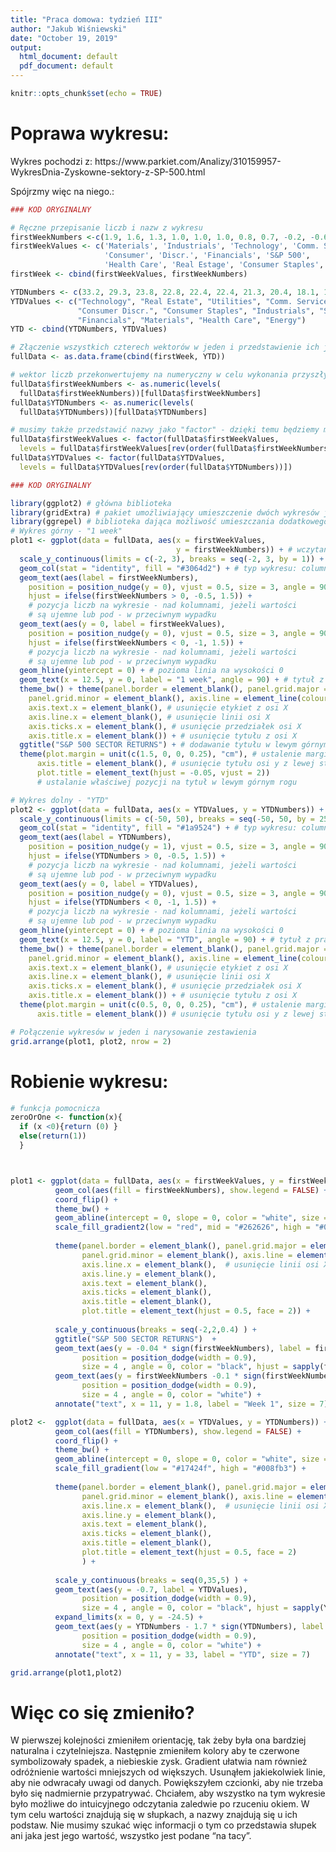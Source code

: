 ```yaml
---
title: "Praca domowa: tydzień III"
author: "Jakub Wiśniewski"
date: "October 19, 2019"
output:
  html_document: default
  pdf_document: default
---
```


```r
knitr::opts_chunk$set(echo = TRUE)
```
# Poprawa wykresu:

Wykres pochodzi z: 
https://www.parkiet.com/Analizy/310159957-WykresDnia-Zyskowne-sektory-z-SP-500.html

Spójrzmy więc na niego.: 


```r
### KOD ORYGINALNY

# Ręczne przepisanie liczb i nazw z wykresu
firstWeekNumbers <-c(1.9, 1.6, 1.3, 1.0, 1.0, 1.0, 0.8, 0.7, -0.2, -0.6, -0.8, -1.4)
firstWeekValues <- c('Materials', 'Industrials', 'Technology', 'Comm. Services',
                     'Consumer', 'Discr.', 'Financials', 'S&P 500',
                     'Health Care', 'Real Estage', 'Consumer Staples', 'Utitles')
firstWeek <- cbind(firstWeekValues, firstWeekNumbers)

YTDNumbers <- c(33.2, 29.3, 23.8, 22.8, 22.4, 22.4, 21.3, 20.4, 18.1, 15.5, 5.4, 3.8)
YTDValues <- c("Technology", "Real Estate", "Utilities", "Comm. Services",
               "Consumer Discr.", "Consumer Staples", "Industrials", "S&P 500",
               "Financials", "Materials", "Health Care", "Energy")
YTD <- cbind(YTDNumbers, YTDValues)

# Złączenie wszystkich czterech wektorów w jeden i przedstawienie ich jako ramka danych
fullData <- as.data.frame(cbind(firstWeek, YTD))

# wektor liczb przekonwertujemy na numeryczny w celu wykonania przyszłych operacji
fullData$firstWeekNumbers <- as.numeric(levels(
  fullData$firstWeekNumbers))[fullData$firstWeekNumbers]
fullData$YTDNumbers <- as.numeric(levels(
  fullData$YTDNumbers))[fullData$YTDNumbers]

# musimy także przedstawić nazwy jako "factor" - dzięki temu będziemy mieli ustaloną kolejność słupków
fullData$firstWeekValues <- factor(fullData$firstWeekValues,
  levels = fullData$firstWeekValues[rev(order(fullData$firstWeekNumbers))])
fullData$YTDValues <- factor(fullData$YTDValues,
  levels = fullData$YTDValues[rev(order(fullData$YTDNumbers))])
```


```r

### KOD ORYGINALNY

library(ggplot2) # główna biblioteka
library(gridExtra) # pakiet umożliwiający umieszczenie dwóch wykresów jeden pod drugim
library(ggrepel) # biblioteka dająca możliwość umieszczania dodatkowego tekstu w dowolnym miejscu
# Wykres górny - "1 week"
plot1 <- ggplot(data = fullData, aes(x = firstWeekValues,
                                     y = firstWeekNumbers)) + # wczytanie danych wejściowych
  scale_y_continuous(limits = c(-2, 3), breaks = seq(-2, 3, by = 1)) + # ustalenie przedzialek
  geom_col(stat = "identity", fill = "#3064d2") + # typ wykresu: columnowy, kolor: niebieski
  geom_text(aes(label = firstWeekNumbers),
    position = position_nudge(y = 0), vjust = 0.5, size = 3, angle = 90,
    hjust = ifelse(firstWeekNumbers > 0, -0.5, 1.5)) +
    # pozycja liczb na wykresie - nad kolumnami, jeżeli wartości
    # są ujemne lub pod - w przeciwnym wypadku
  geom_text(aes(y = 0, label = firstWeekValues),
    position = position_nudge(y = 0), vjust = 0.5, size = 3, angle = 90,
    hjust = ifelse(firstWeekNumbers < 0, -1, 1.5)) +
    # pozycja liczb na wykresie - nad kolumnami, jeżeli wartości
    # są ujemne lub pod - w przeciwnym wypadku
  geom_hline(yintercept = 0) + # pozioma linia na wysokości 0
  geom_text(x = 12.5, y = 0, label = "1 week", angle = 90) + # tytuł z prawej strony
  theme_bw() + theme(panel.border = element_blank(), panel.grid.major = element_blank(),
    panel.grid.minor = element_blank(), axis.line = element_line(colour = "black"), # białe tło
    axis.text.x = element_blank(), # usunięcie etykiet z osi X
    axis.line.x = element_blank(), # usunięcie linii osi X
    axis.ticks.x = element_blank(), # usunięcie przedziałek osi X
    axis.title.x = element_blank()) + # usunięcie tytułu z osi X
  ggtitle("S&P 500 SECTOR RETURNS") + # dodawanie tytułu w lewym górnym rogu
  theme(plot.margin = unit(c(1.5, 0, 0, 0.25), "cm"), # ustalenie marginesów
      axis.title = element_blank(), # usunięcie tytułu osi y z lewej strony
      plot.title = element_text(hjust = -0.05, vjust = 2))
      # ustalanie właściwej pozycji na tytuł w lewym górnym rogu

# Wykres dolny - "YTD"
plot2 <- ggplot(data = fullData, aes(x = YTDValues, y = YTDNumbers)) + # wczytanie danych wejściowych
  scale_y_continuous(limits = c(-50, 50), breaks = seq(-50, 50, by = 25)) + # ustalenie przedzialek
  geom_col(stat = "identity", fill = "#1a9524") + # typ wykresu: columnowy, kolor: zielony
  geom_text(aes(label = YTDNumbers),
    position = position_nudge(y = 1), vjust = 0.5, size = 3, angle = 90,
    hjust = ifelse(YTDNumbers > 0, -0.5, 1.5)) +
    # pozycja liczb na wykresie - nad kolumnami, jeżeli wartości
    # są ujemne lub pod - w przeciwnym wypadku
  geom_text(aes(y = 0, label = YTDValues),
    position = position_nudge(y = 0), vjust = 0.5, size = 3, angle = 90,
    hjust = ifelse(YTDNumbers < 0, -1, 1.5)) +
    # pozycja liczb na wykresie - nad kolumnami, jeżeli wartości
    # są ujemne lub pod - w przeciwnym wypadku
  geom_hline(yintercept = 0) + # pozioma linia na wysokości 0
  geom_text(x = 12.5, y = 0, label = "YTD", angle = 90) + # tytuł z prawej strony
  theme_bw() + theme(panel.border = element_blank(), panel.grid.major = element_blank(),
    panel.grid.minor = element_blank(), axis.line = element_line(colour = "black"), # białe tło
    axis.text.x = element_blank(), # usunięcie etykiet z osi X
    axis.line.x = element_blank(), # usunięcie linii osi X
    axis.ticks.x = element_blank(), # usunięcie przedziałek osi X
    axis.title.x = element_blank()) + # usunięcie tytułu z osi X
  theme(plot.margin = unit(c(0.5, 0, 0, 0.25), "cm"), # ustalenie marginesów
      axis.title = element_blank()) # usunięcie tytułu osi y z lewej strony

# Połączenie wykresów w jeden i narysowanie zestawienia
grid.arrange(plot1, plot2, nrow = 2)


```


# Robienie wykresu: 
```r
# funkcja pomocnicza
zeroOrOne <- function(x){ 
  if (x <0){return (0) }
  else(return(1))
  }



plot1 <- ggplot(data = fullData, aes(x = firstWeekValues, y = firstWeekNumbers)) + 
          geom_col(aes(fill = firstWeekNumbers), show.legend = FALSE) + 
          coord_flip() +
          theme_bw() + 
          geom_abline(intercept = 0, slope = 0, color = "white", size = 1) + 
          scale_fill_gradient2(low = "red", mid = "#262626", high = "#008fb3", midpoint = 0 ) + 
          
          theme(panel.border = element_blank(), panel.grid.major = element_blank(),
                panel.grid.minor = element_blank(), axis.line = element_line(colour = "black"), # białe tło
                axis.line.x = element_blank(),  # usunięcie linii osi X
                axis.line.y = element_blank(), 
                axis.text = element_blank(), 
                axis.ticks = element_blank(),
                axis.title = element_blank(),
                plot.title = element_text(hjust = 0.5, face = 2)) +
          
          scale_y_continuous(breaks = seq(-2,2,0.4) ) + 
          ggtitle("S&P 500 SECTOR RETURNS")  + 
          geom_text(aes(y = -0.04 * sign(firstWeekNumbers), label = firstWeekValues), 
                position = position_dodge(width = 0.9), 
                size = 4 , angle = 0, color = "black", hjust = sapply(firstWeekNumbers, zeroOrOne))  + 
          geom_text(aes(y = firstWeekNumbers -0.1 * sign(firstWeekNumbers), label = firstWeekNumbers), 
                position = position_dodge(width = 0.9), 
                size = 4 , angle = 0, color = "white") + 
          annotate("text", x = 11, y = 1.8, label = "Week 1", size = 7)

plot2 <-  ggplot(data = fullData, aes(x = YTDValues, y = YTDNumbers)) + 
          geom_col(aes(fill = YTDNumbers), show.legend = FALSE) + 
          coord_flip() +
          theme_bw() + 
          geom_abline(intercept = 0, slope = 0, color = "white", size = 1) + 
          scale_fill_gradient(low = "#17424f", high = "#008fb3") + 
          
          theme(panel.border = element_blank(), panel.grid.major = element_blank(),
                panel.grid.minor = element_blank(), axis.line = element_line(colour = "black"), # białe tło
                axis.line.x = element_blank(),  # usunięcie linii osi X
                axis.line.y = element_blank(),
                axis.text = element_blank(),
                axis.ticks = element_blank(), 
                axis.title = element_blank(),
                plot.title = element_text(hjust = 0.5, face = 2)
                ) +
          
          scale_y_continuous(breaks = seq(0,35,5) ) + 
          geom_text(aes(y = -0.7, label = YTDValues), 
                position = position_dodge(width = 0.9), 
                size = 4 , angle = 0, color = "black", hjust = sapply(YTDNumbers, zeroOrOne)) + 
          expand_limits(x = 0, y = -24.5) + 
          geom_text(aes(y = YTDNumbers - 1.7 * sign(YTDNumbers), label = YTDNumbers), 
                position = position_dodge(width = 0.9), 
                size = 4 , angle = 0, color = "white") + 
          annotate("text", x = 11, y = 33, label = "YTD", size = 7)

grid.arrange(plot1,plot2)
```

# Więc co się zmieniło? 

W pierwszej kolejności zmieniłem orientację, tak żeby była ona bardziej naturalna i czytelniejsza. Następnie zmieniłem kolory aby te czerwone symbolizowały spadek, a niebieskie zysk. Gradient ułatwia nam również odróżnienie wartości mniejszych od większych. Usunąłem jakiekolwiek linie, aby nie odwracały uwagi od danych. Powiększyłem czcionki, aby nie trzeba było się nadmiernie przypatrywać. Chciałem, aby wszystko na tym wykresie było możliwe do intuicyjnego odczytania zaledwie po rzuceniu okiem. W tym celu wartości znajdują się w słupkach, a nazwy znajdują się u ich podstaw. Nie musimy szukać więc informacji o tym co przedstawia słupek ani jaka jest jego wartość, wszystko jest podane "na tacy". 

